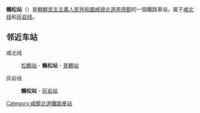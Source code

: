 {{unreferenced|time=2015-02-02T03:23:10+00:00}}
{{朝鮮半島車站資訊
|公司色 = blue
|文字色 = 
|站名 = 鶴松站
|圖片 = 
|pxl = 
|圖片說明 =
|前一站1 = [[松鶴站_(咸鏡北道)|松鶴]]
|前一站距離1 = 5.9
|後一站距離1 = 8.7
|後一站1 = [[青鶴站|青鶴]]
|所屬路線1 = [[咸北线|咸北线]]
|距離1 = 258.1
|起點站1 = [[青岩站|青岩]]
|前一站2 = 
|前一站距離2 = 
|後一站距離2 = 5.9
|後一站2 = [[灰岩站|灰岩]]
|所屬路線2 = [[灰岩线|灰岩线]]
|距離2 = 0.0
|起點站2 = 鶴松
|諺文 = 학송역
|朝鮮漢字 = 鶴松驛
|文觀部式 = Haksong-yeok
|馬-賴式 = Haksong-yŏk
|副站名 = 
|車站編號 = 
|停站路線數 = 2
|所屬公司 = [[朝鮮民主主義人民共和國鐵道省|朝鮮民主主義人民共和國鐵道省]]
|所在地 =[[咸镜北道|咸镜北道]][[恩德郡|恩德郡]]
|車站構造 = 地面车站
|月台配置 = 3面5线
|啟用年月日 =
|廢站年月日 = 
|上下車人次 = 
|統計年度 = 
|轉車 = 
|備註 = 
|全寬備註 = 
}}

'''鶴松站'''（{{lang-ko|학송역}}）是[[朝鮮民主主義人民共和國|朝鮮民主主義人民共和國]][[咸镜北道|咸镜北道]][[恩德郡|恩德郡]]的一個鐵路車站，属于[[咸北线|咸北线]]和[[灰岩线|灰岩线]]。

==邻近车站==
咸北线
:[[松鶴站_(咸鏡北道)|松鶴站]] - '''鶴松站''' - [[青鶴站|青鶴站]]
灰岩线
:'''鶴松站''' - [[灰岩站|灰岩站]]

{{朝鲜铁路小作品}}

{{咸北线}}
{{灰岩线}}

[[Category:咸鏡北道鐵路車站|Category:咸鏡北道鐵路車站]]